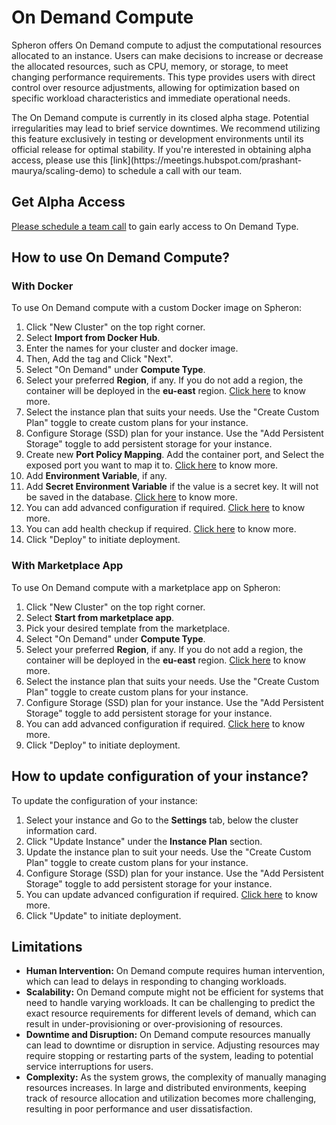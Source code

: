 
# On Demand Compute

Spheron offers On Demand compute to adjust the computational resources allocated to an instance. Users can make decisions
to increase or decrease the allocated resources, such as CPU, memory, or storage, to meet changing performance requirements.
This type provides users with direct control over resource adjustments, allowing for optimization based
on specific workload characteristics and immediate operational needs.

<Callout type="warning">
  The On Demand compute is currently in its closed alpha stage. Potential
  irregularities may lead to brief service downtimes. We recommend utilizing
  this feature exclusively in testing or development environments until its
  official release for optimal stability. If you're interested in obtaining
  alpha access, please use this
  [link](https://meetings.hubspot.com/prashant-maurya/scaling-demo) to schedule
  a call with our team.
</Callout>

## Get Alpha Access

[Please schedule a team call](https://meetings.hubspot.com/prashant-maurya/scaling-demo) to gain early access to On Demand Type.

## How to use On Demand Compute?

### With Docker

To use On Demand compute with a custom Docker image on Spheron:

1. Click "New Cluster" on the top right corner.
2. Select **Import from Docker Hub**.
3. Enter the names for your cluster and docker image.
4. Then, Add the tag and Click "Next".
5. Select "On Demand" under **Compute Type**.
6. Select your preferred **Region**, if any. If you do not add a region, the container will be deployed in the **eu-east** region. [Click here](/compute/cluster/#region) to know more.
7. Select the instance plan that suits your needs. Use the "Create Custom Plan" toggle to create custom plans for your instance.
8. Configure Storage (SSD) plan for your instance. Use the "Add Persistent Storage" toggle to add persistent storage for your instance.
9. Create new **Port Policy Mapping**. Add the container port, and Select the exposed port you want to map it to. [Click here](/compute/cluster/#port-mapping) to know more.
10. Add **Environment Variable**, if any.
11. Add **Secret Environment Variable** if the value is a secret key. It will not be saved in the database. [Click here](/compute/cluster/#environment-variables) to know more.
12. You can add advanced configuration if required. [Click here](/compute/cluster/#advanced-configuration) to know more.
13. You can add health checkup if required. [Click here](/compute/cluster/#health-checkup) to know more.
14. Click "Deploy" to initiate deployment.

### With Marketplace App

To use On Demand compute with a marketplace app on Spheron:

1. Click "New Cluster" on the top right corner.
2. Select **Start from marketplace app**.
3. Pick your desired template from the marketplace.
4. Select "On Demand" under **Compute Type**.
5. Select your preferred **Region**, if any. If you do not add a region, the container will be deployed in the **eu-east** region. [Click here](/compute/cluster/#region) to know more.
6. Select the instance plan that suits your needs. Use the "Create Custom Plan" toggle to create custom plans for your instance.
7. Configure Storage (SSD) plan for your instance. Use the "Add Persistent Storage" toggle to add persistent storage for your instance.
8. You can add advanced configuration if required. [Click here](/compute/cluster/#additional-configuration-1) to know more.
9. Click "Deploy" to initiate deployment.

## How to update configuration of your instance?

To update the configuration of your instance:

1. Select your instance and Go to the **Settings** tab, below the cluster information card.
2. Click "Update Instance" under the **Instance Plan** section.
3. Update the instance plan to suit your needs. Use the "Create Custom Plan" toggle to create custom plans for your instance.
4. Configure Storage (SSD) plan for your instance. Use the "Add Persistent Storage" toggle to add persistent storage for your instance.
5. You can update advanced configuration if required. [Click here](/compute/cluster/#additional-configuration-1) to know more.
6. Click "Update" to initiate deployment.

## Limitations

- **Human Intervention:** On Demand compute requires human intervention, which can lead to delays in responding to changing workloads.
- **Scalability:** On Demand compute might not be efficient for systems that need to handle varying workloads. It can be challenging to predict the exact resource requirements for different levels of demand, which can result in under-provisioning or over-provisioning of resources.
- **Downtime and Disruption:** On Demand compute resources manually can lead to downtime or disruption in service. Adjusting resources may require stopping or restarting parts of the system, leading to potential service interruptions for users.
- **Complexity:** As the system grows, the complexity of manually managing resources increases. In large and distributed environments, keeping track of resource allocation and utilization becomes more challenging, resulting in poor performance and user dissatisfaction.

<Navigation name="On Demand" />
